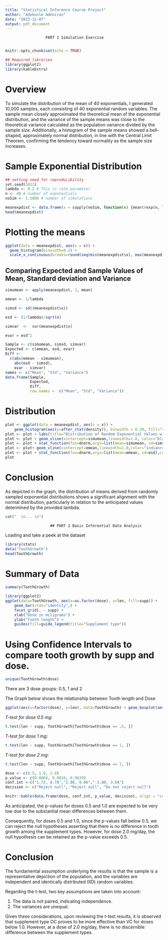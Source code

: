 ```yaml
---
title: "Statistical Inference Course Project"
author: "Adekunle Adeniran"
date: "2023-11-07"
output: pdf_document
---
```



                      PART 1 Simulation Exercise
                            
```r
knitr::opts_chunk$set(echo = TRUE)
```


```r
## Required libraries
library(ggplot2)
library(kableExtra)
```





# Overview

To simulate the distribution of the mean of 40 exponentials, I generated 10,000 samples, each consisting of 40 exponential random variables. The sample mean closely approximated the theoretical mean of the exponential distribution, and the variance of the sample means was close to the theoretical variance calculated as the population variance divided by the sample size. Additionally, a histogram of the sample means showed a bell-shaped, approximately normal distribution, in line with the Central Limit Theorem, confirming the tendency toward normality as the sample size increases.

# Sample Exponential Distribution

```r
## setting seed for reproducibility
set.seed(2023)
lambda <- 0.2 # This is rate parameter
n <- 40 # number of exponentials
noSim <- 1:1000 # number of simulations
```


```r
meanexpdist <- data.frame(x = sapply(noSim, function(x) {mean(rexp(n, lambda))}))
head(meanexpdist)
```



# Plotting the means
```r
ggplot(data = meanexpdist, aes(x = x)) + 
  geom_histogram(binwidth=0.2) +   
  scale_x_continuous(breaks=round(seq(min(meanexpdist$x), max(meanexpdist$x), by=1)))
```


## Comparing Expected and Sample Values of Mean, Standard deviation and Variance

```r
simumean <- apply(meanexpdist, 2, mean)
```

```r
emean <- 1/lambda
```

```r
simsd <- sd((meanexpdist$x))
```

```r
esd <- (1/lambda)/sqrt(n)
```

```r
simvar  <-  var(meanexpdist$x)
```

```r
evar = esd^2
```


```r
Sample <- c(simumean, simsd, simvar)
Expected <- c(emean, esd, evar)
Diff <-
  c(abs(emean - simumean),
    abs(esd - simsd),
    evar - simvar)
names <- c("Mean", "Std", "Variance")
data.frame(Sample,
           Expected,
           Diff,
           row.names =  c("Mean", "Std", "Variance"))
```

# Distribution
```r
plot <- ggplot(data = meanexpdist, aes(x = x)) + 
    geom_histogram(aes(y=after_stat(density)), binwidth = 0.20, fill="steelblue", col="black")
plot <- plot + labs(title="Distribution of Random Exponential Values with 1000 simulations", x="Mean of 40 Selections", y="Density")
plot <- plot + geom_vline(xintercept=simumean,linewidth=1.0, color="black")
plot <- plot + stat_function(fun=dnorm,args=list(mean=simumean, sd=simsd),color = "green", linewidth=1.0)
plot <- plot+ geom_vline(xintercept=emean,linewidth=1.0,color="indianred4",linetype = "longdash")
plot <- plot + stat_function(fun=dnorm,args=list(mean=emean, sd=esd),color = "red", linewidth=1.0)
plot
```

# Conclusion
As depicted in the graph, the distribution of means derived from randomly sampled exponential distributions shows a significant alignment with the normal distribution, particularly in relation to the anticipated values determined by the provided lambda.  

```r
cat("  \n... \n")
```
                        
                        
                        ## PART 2 Basic Inferential Data Analysis

Loading and take a peek at the dataset
```r
library(stats)
data("ToothGrowth")
head(ToothGrowth)
```
# Summary of Data
```r
summary(ToothGrowth)
```

```r
library(ggplot2)
ggplot(data=ToothGrowth, aes(x=as.factor(dose), y=len, fill=supp)) +
    geom_bar(stat="identity",) +
    facet_grid(. ~ supp) +
    xlab("Dose in miligrams") +
    ylab("Tooth length") +
    guides(fill=guide_legend(title="Supplement type"))
```

# Using Confidence Intervals to compare tooth growth by supp and dose.

```r
unique(ToothGrowth$dose)
```

There are 3 dose groups: 0.5, 1 and 2

The Graph below shows the relationship between Tooth length and Dose

```r
ggplot(aes(x=factor(dose), y=len), data=ToothGrowth) + geom_boxplot(aes(fill= factor(dose))) + ggtitle("Plot of length by dose") + xlab("Dose (mg)") + ylab("Tooth length") + labs(fill = "Dose (mg)")
```
*T-test for dose 0.5 mg*:

```r
t.test(len ~ supp, ToothGrowth[ToothGrowth$dose == .5, ])
```


*T-test for dose 1 mg*:

```r
t.test(len ~ supp, ToothGrowth[ToothGrowth$dose == 1, ])
```

*T-test for dose 2 mg*:
```r
t.test(len ~ supp, ToothGrowth[ToothGrowth$dose == 2, ])
```

```r
dose <- c(0.5, 1.0, 2.0)
p_value <- c(0.0064, 0.0010, 0.9639)
conf.int <-c("1.72, 8.78","2.80, 9.06","-3.80, 3.64")
decision <- c("Reject null", "Reject null", "Do not reject null")

knitr::kable(data.frame(dose, conf.int, p_value, decision), align = "cccc")
```

As anticipated, the p-values for doses 0.5 and 1.0 are expected to be very low due to the substantial mean differences between them.

Consequently, for doses 0.5 and 1.0, since the p-values fall below 0.5, we can reject the null hypotheses asserting that there is no difference in tooth growth among the supplement types. However, for dose 2.0 mg/day, the null hypothesis can be retained as the p-value exceeds 0.5.


# Conclusion

The fundamental assumption underlying the results is that the sample is a representative depiction of the population, and the variables are independent and identically distributed (IID) random variables.

Regarding the t-test, two key assumptions are taken into account:

1. The data is not paired, indicating independence.
2. The variances are unequal.

Given these considerations, upon reviewing the t-test results, it is observed that supplement type OC proves to be more effective than VC for doses below 1.0. However, at a dose of 2.0 mg/day, there is no discernible difference between the supplement types.

